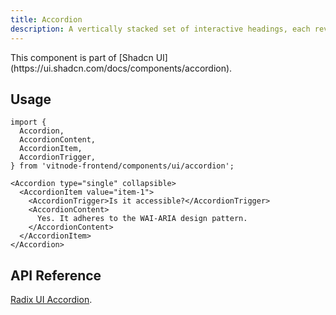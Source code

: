 ```yaml
---
title: Accordion
description: A vertically stacked set of interactive headings, each revealing a section of content.
---
```



<Callout title="Shadcn UI">
  This component is part of [Shadcn
  UI](https://ui.shadcn.com/docs/components/accordion).
</Callout>

## Usage

```tsx
import {
  Accordion,
  AccordionContent,
  AccordionItem,
  AccordionTrigger,
} from 'vitnode-frontend/components/ui/accordion';
```

```tsx
<Accordion type="single" collapsible>
  <AccordionItem value="item-1">
    <AccordionTrigger>Is it accessible?</AccordionTrigger>
    <AccordionContent>
      Yes. It adheres to the WAI-ARIA design pattern.
    </AccordionContent>
  </AccordionItem>
</Accordion>
```

## API Reference

[Radix UI Accordion](https://www.radix-ui.com/primitives/docs/components/accordion#api-reference).
